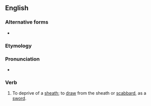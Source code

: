 ==English==

===Alternative forms===
* {{l|en|unsheathe}}

===Etymology===
{{prefix|en|un|sheath}}

===Pronunciation===
* {{rhymes|en|iːð}}

===Verb===
{{en-verb}}

# To deprive of a [[sheath]]; to [[draw]] from the sheath or [[scabbard]], as a [[sword]].